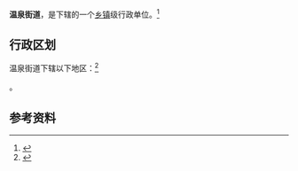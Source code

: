 {{中国乡级行政区|21/14/81/004/000}}

'''温泉街道'''，是{{PRC admin/fullname|21/14/81/004/000|3}}下辖的一个[[乡镇|乡镇]]级行政单位。<ref>{{PRC admin/ref sgc|{{PRC admin/parent|21/14/81/004/000}}}}</ref>

== 行政区划 ==

温泉街道下辖以下地区：<ref>{{PRC admin/ref sgc|21/14/81/004/000}}</ref>

{{PRC admin/children|21/14/81/004/000}}。

== 参考资料 ==

{{reflist}}

{{行政区划小作品}}
{{PRC admin/navcat|21/14/81/004/000}}